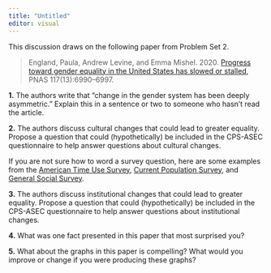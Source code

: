 ```yaml
---
title: "Untitled"
editor: visual
---
```


This discussion draws on the following paper from Problem Set 2.

> England, Paula, Andrew Levine, and Emma Mishel. 2020. [Progress toward gender equality in the United States has slowed or stalled,](https://www.pnas.org/doi/full/10.1073/pnas.1918891117) PNAS 117(13):6990–6997.

**1.** The authors write that "change in the gender system has been deeply asymmetric." Explain this in a sentence or two to someone who hasn’t read the article.

**2.** The authors discuss cultural changes that could lead to greater equality. Propose a question that could (hypothetically) be included in the CPS-ASEC questionnaire to help answer questions about cultural changes.

::: callout-tip
If you are not sure how to word a survey question, here are some examples from the [American Time Use Survey](https://www.atusdata.org/atus-action/variables/RCVPDLV#questionnaire_text_section), [Current Population Survey](https://cps.ipums.org/cps-action/variables/PENSION#questionnaire_text_section), and [General Social Survey](https://gssdataexplorer.norc.org/variables/706/vshow).
:::

**3.** The authors discuss institutional changes that could lead to greater equality. Propose a question that could (hypothetically) be included in the CPS-ASEC questionnaire to help answer questions about institutional changes.

**4.** What was one fact presented in this paper that most surprised you?

**5.** What about the graphs in this paper is compelling? What would you improve or change if you were producing these graphs?
